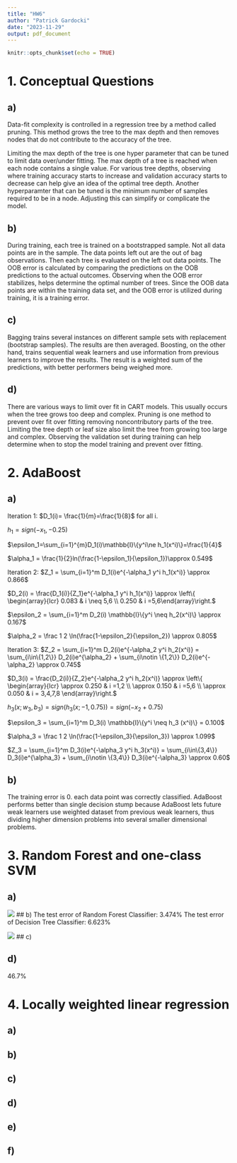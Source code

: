 ```yaml
---
title: "HW6"
author: "Patrick Gardocki"
date: "2023-11-29"
output: pdf_document
---
```


```r
knitr::opts_chunk$set(echo = TRUE)
```

# 1. Conceptual Questions

## a)
Data-fit complexity is controlled in a regression tree by a method called pruning. This method grows the tree to the max depth and then removes nodes that do not contribute to the accuracy of the tree. 

Limiting the max depth of the tree is one hyper parameter that can be tuned to limit data over/under fitting. The max depth of a tree is reached when each node contains a single value.  For various tree depths, observing where training accuracy starts to increase and validation accuracy starts to decrease can help give an idea of the optimal tree depth. Another hyperparamter that can be tuned is the minimum number of samples required to be in a node. Adjusting this can simplify or complicate the model.
 
## b)
During training, each tree is trained on a bootstrapped sample. Not all data points are in the sample. The data points left out are the out of bag observations. Then each tree is evaluated on the left out data points. The OOB error is calculated by comparing the predictions on the OOB predictions to the actual outcomes. Observing when the OOB error stabilizes, helps determine the optimal number of trees. Since the OOB data points are within the training data set, and the OOB error is utilized during training, it is a training error. 

## c)
Bagging trains several instances on different sample sets with replacement (bootstrap samples). The results are then averaged. Boosting, on the other hand, trains sequential weak learners and use information from previous learners to improve the results. The result is a weighted sum of the predictions, with better performers being weighed more.

## d)
There are various ways to limit over fit in CART models. This usually occurs when the tree grows too deep and complex. Pruning is one method to prevent over fit over fitting removing noncontributory parts of the tree. Limiting the tree depth or leaf size also limit the tree from growing too large and complex. Observing the validation set during training can help determine when to stop the model training and prevent over fitting. 


# 2. AdaBoost

## a)

Iteration 1:
$D_1(i)= \frac{1}{m}=\frac{1}{8}$ for all i.

$h_1=sign(-x_1,-0.25)$

$\epsilon_1=\sum_{i=1}^{m}D_1(i)\mathbb{I}\{y^i\ne h_1(x^i)\}=\frac{1}{4}$

$\alpha_1 = \frac{1}{2}ln(\frac{1-\epsilon_1}{\epsilon_1})\approx 0.549$


Iteration 2:
$Z_1 = \sum_{i=1}^m D_1(i)e^{-\alpha_1 y^i h_1(x^i)} \approx 0.866$

$D_2(i) = \frac{D_1(i)}{Z_1}e^{-\alpha_1 y^i h_1(x^i)} \approx \left\{ \begin{array}{lcr}  0.083 &  i \neq 5,6  \\  0.250 & i  =5,6\end{array}\right.$

$\epsilon_2 = \sum_{i=1}^m D_2(i) \mathbb{I}\{y^i \neq h_2(x^i)\} \approx 0.167$

$\alpha_2 = \frac 1 2 \ln(\frac{1-\epsilon_2}{\epsilon_2}) \approx 0.805$


Iteration 3:
$Z_2 = \sum_{i=1}^m D_2(i)e^{-\alpha_2 y^i h_2(x^i)} = \sum_{i\in\{1,2\}} D_2(i)e^{\alpha_2} + \sum_{i\notin \{1,2\}} D_2(i)e^{-\alpha_2}  \approx 0.745$ 

$D_3(i) = \frac{D_2(i)}{Z_2}e^{-\alpha_2 y^i h_2(x^i)} \approx \left\{ \begin{array}{lcr}   \approx 0.250 &  i =1,2  \\ \approx 0.150 & i =5,6 \\ \approx 0.050 & i = 3,4,7,8  \end{array}\right.$ 


$h_3(x; w_3, b_3) = sign(h_3(x; -1, 0.75)) = sign( - x_2 + 0.75)$

$\epsilon_3 = \sum_{i=1}^m D_3(i) \mathbb{I}\{y^i \neq h_3 (x^i)\}  =  0.100$

$\alpha_3 = \frac 1 2 \ln(\frac{1-\epsilon_3}{\epsilon_3}) \approx 1.099$

$Z_3 = \sum_{i=1}^m D_3(i)e^{-\alpha_3 y^i h_3(x^i)} = \sum_{i\in\{3,4\}} D_3(i)e^{\alpha_3} + \sum_{i\notin \{3,4\}} D_3(i)e^{-\alpha_3}  \approx 0.60$




## b)
The training error is 0. each data point was correctly classified. AdaBoost performs better than single decision stump because AdaBoost lets future weak learners use weighted dataset from previous weak
learners, thus dividing higher dimension problems into several smaller dimensional problems. 

\begin{table}
\begin{center}
\caption{Values of AdaBoost parameters at each timestep.}
\vspace{0.1in}
\begin{tabular}{|c|c|c|c|c|c|c|c|c|c|c|c|}\hline
t & $\epsilon_t$ & $\alpha_t$ & $Z_t$ & $D_t(1)$ & $D_t(2)$ & $D_t(3)$ & $D_t(4)$ & $D_t(5)$ & $D_t(6)$ & $D_t(7)$ & $D_t(8)$ \\\hline
1 & 0.250 & 0.549 & 0.866 &0.125 &0.125 &0.125 &0.125 & 0.125&0.125 &0.125 & 0.125\\
2 & 0.167 & 0.805 & 0.745 & 0.083 & 0.083 & 0.083 & 0.083 & 0.250 & 0.250 & 0.083 & 0.083 \\
3 & 0.100 & 1.099 & 0.600 & 0.250 & 0.250 & 0.050 & 0.050 & 0.150 & 0.150 & 0.050 & 0.050 \\\hline
\end{tabular}
\end{center}
\end{table}

# 3. Random Forest and one-class SVM

## a)

![](pics/cart.png){}
## b)
The test error of Random Forest Classifier:  3.474%
The test error of Decision Tree Classifier:  6.623%

![](pics/error.png){}
## c)

## d)

46.7%

# 4. Locally weighted linear regression 

## a)

## b)

## c)

## d)

## e)

## f)





